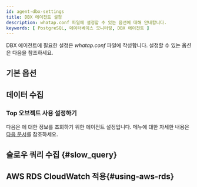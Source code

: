 ```yaml
---
id: agent-dbx-settings
title: DBX 에이전트 설정
description: whatap.conf 파일에 설정할 수 있는 옵션에 대해 안내합니다.
keywords: [ PostgreSQL, 데이터베이스 모니터링, DBX 에이전트 ]
---
```





DBX 에이전트에 필요한 설정은 *whatap.conf* 파일에 작성합니다. 설정할 수 있는 옵션은 다음을 참조하세요.

## 기본 옵션

<Dbagentdbxbasicoption />    

## 데이터 수집

<Dbagentsettingdatacollection />   

### Top 오브젝트 사용 설정하기

다음은 <Cmdname sid="dbObjectInfo" />에 대한 정보를 조회하기 위한 에이전트 설정입니다. <Cmdname sid="dbObjectInfo" /> 메뉴에 대한 자세한 내용은 [다음 문서](analysis-top-object)를 참조하세요.


<Dbpgtopobjectagentsetting />

## 슬로우 쿼리 수집 {#slow_query}

<Dbagentslowquery />

## AWS RDS CloudWatch 적용{#using-aws-rds}

<AWSRDSdesc name='db_postgresql_counter' />

<Dbagentaws />


<Dbaes256encrypt />  


<Dbsettingagentnamedetails level={2} agentType="DBX" />